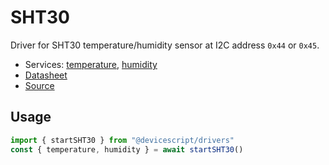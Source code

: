 # SHT30

Driver for SHT30 temperature/humidity sensor at I2C address `0x44` or `0x45`.

-   Services: [temperature](/api/clients/temperature/), [humidity](/api/clients/humidity/)
-   [Datasheet](https://sensirion.com/products/catalog/SHT30-DIS-B/)
-   [Source](https://github.com/microsoft/devicescript/blob/main/packages/drivers/src/sht30.ts)

## Usage

```ts
import { startSHT30 } from "@devicescript/drivers"
const { temperature, humidity } = await startSHT30()
```
